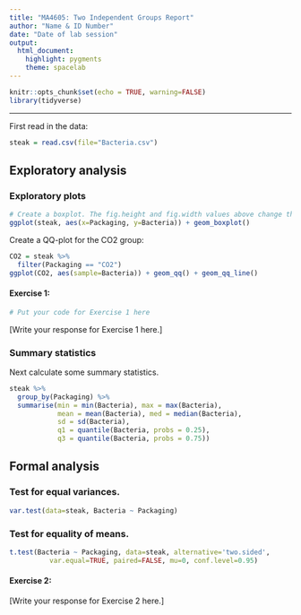 ```yaml
---
title: "MA4605: Two Independent Groups Report"
author: "Name & ID Number"
date: "Date of lab session"
output: 
  html_document: 
    highlight: pygments
    theme: spacelab
---
```



```r
knitr::opts_chunk$set(echo = TRUE, warning=FALSE)
library(tidyverse)

```

* * * 

First read in the data:

```r
steak = read.csv(file="Bacteria.csv")
```

## Exploratory analysis

### Exploratory plots

```r
# Create a boxplot. The fig.height and fig.width values above change the size of the plot produced in the output. 
ggplot(steak, aes(x=Packaging, y=Bacteria)) + geom_boxplot()
```

Create a QQ-plot for the CO2 group:

```r
CO2 = steak %>%
  filter(Packaging == "CO2")
ggplot(CO2, aes(sample=Bacteria)) + geom_qq() + geom_qq_line()
```

#### Exercise 1:

```r
# Put your code for Exercise 1 here

```
[Write your response for Exercise 1 here.]  


### Summary statistics
Next calculate some summary statistics. 

```r
steak %>%
  group_by(Packaging) %>%
  summarise(min = min(Bacteria), max = max(Bacteria),
            mean = mean(Bacteria), med = median(Bacteria),
            sd = sd(Bacteria), 
            q1 = quantile(Bacteria, probs = 0.25),
            q3 = quantile(Bacteria, probs = 0.75))
```


## Formal analysis

### Test for equal variances.
```r
var.test(data=steak, Bacteria ~ Packaging)
```  

### Test for equality of means.

```r
t.test(Bacteria ~ Packaging, data=steak, alternative='two.sided',
          var.equal=TRUE, paired=FALSE, mu=0, conf.level=0.95)
``` 


#### Exercise 2:

[Write your response for Exercise 2 here.]

